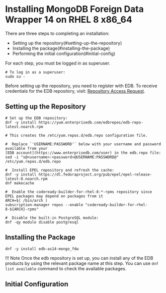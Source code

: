 # Installing MongoDB Foreign Data Wrapper 14 on RHEL 8 x86_64

There are three steps to completing an installation:

- Setting up the repository(#setting-up-the-repository)
- Installing the package(#installing-the-package)
- Performing the initial configuration(#initial-config)

For each step, you must be logged in as superuser.

```shell
# To log in as a superuser:
sudo su -
```

Before setting up the repository, you need to register with EDB. To receive credentials for the EDB repository, visit: [Repository Access Request](https://www.enterprisedb.com/repository-access-request).

## Setting up the Repository

```shell
# Set up the EDB repository:
dnf -y install https://yum.enterprisedb.com/edbrepos/edb-repo-latest.noarch.rpm

# This creates the /etc/yum.repos.d/edb.repo configuration file.

#  Replace `'USERNAME:PASSWORD'` below with your username and password available from your
[EDB account](https://www.enterprisedb.com/user) in the edb.repo file:
sed -i "s@<username>:<password>@USERNAME:PASSWORD@" /etc/yum.repos.d/edb.repo

#  Install EPEL repository and refresh the cache:
dnf -y install https://dl.fedoraproject.org/pub/epel/epel-release-latest-8.noarch.rpm
dnf makecache
```

```shell
#  Enable the codeready-builder-for-rhel-8-*-rpms repository since EPEL packages may depend on packages from it
ARCH=$( /bin/arch )
subscription-manager repos --enable "codeready-builder-for-rhel-8-${ARCH}-rpms"

#  Disable the built-in PostgreSQL module:
dnf -qy module disable postgresql
```

## Installing the Package

```shell
dnf -y install edb-as14-mongo_fdw
```

!!! Note
Once the edb repository is set up, you can install any of the EDB products by using the relevant package name at this step. You can use `dnf list available` command to check the available packages.

## Initial Configuration
